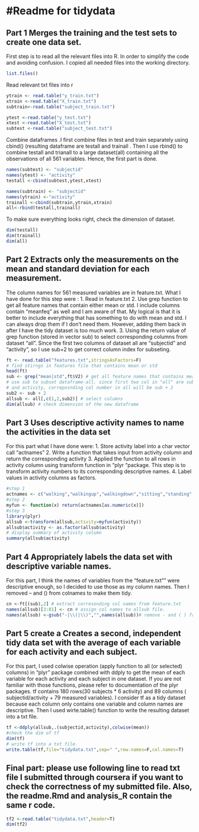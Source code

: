 #Readme for tidydata 
========================================================

## Part 1 Merges the training and the test sets to create one data set.

First step is to read all the relevant files into R. In order to simplify the code and avoiding confusion. I copied all needed files into the working directory. 

```{r listfiles}
list.files()
```

Read relevant txt files into r

```{r readfiles,cache=TRUE}
ytrain <- read.table("y_train.txt")
xtrain <-read.table("X_train.txt")
subtrain<-read.table("subject_train.txt")

ytest <-read.table("y_test.txt")
xtest <-read.table("X_test.txt")
subtest <-read.table("subject_test.txt")

```

Combine dataframes .I first combine files in test and train separately using  cbind() (resulting dataframe are testall and  trainall . Then I use rbind() to combine testall and trianall to a large dataset(all) containing all the observations of all 561 variables. Hence, the first part is done.

```{r combine dataframes, cache=TRUE}


names(subtest) <- "subjectid" 
names(ytest) <- "activity"
testall <-cbind(subtest,ytest,xtest)

names(subtrain) <- "subjectid"
names(ytrain) <-"activity"
trainall <-cbind(subtrain,ytrain,xtrain)
all<-rbind(testall,trainall)
```

To make sure everything looks right, check the dimension of dataset.  

```{r check dim}

dim(testall)
dim(trainall)
dim(all)

```
## Part 2 Extracts only the measurements on the mean and standard deviation for each measurement. 

The column names for 561 measured variables are in feature.txt. What I have done for this step were :
1.    Read in feature.txt 
2.	 Use grep function to get all feature names that contain either mean or std. I include columns contain “meanfeq” as well and I am aware of that. My logical is that it is better to include everything that has something to do with mean and std. I can always drop them if I don’t need them. However, adding them back in after I have the tidy dataset is too much work.
3.	Using the return value of grep function (stored in vector sub) to select corresponding columns from dataset “all”. Since the first two columns of dataset all are “subjectid” and “activity”, so I use sub+2 to get correct column index for subseting. 


```{r subset the dataset, cache=TRUE}
ft <- read.table("features.txt",stringsAsFactors=F)
# find stirngs in features file that contains mean or std 
head(ft)
sub <- grep("mean|std",ft$V2) # get all feature names that contains mean or std
# use sub to subset dataframe-all. since first two col in "all" are subjectid
# and activity, correposnding col number in all will be sub + 2
sub2 <- sub + 2
allsub <- all[,c(1,2,sub2)] # select columns 
dim(allsub) # check dimension of the new dataframe
```

## Part 3 Uses descriptive activity names to name the activities in the data set

For this part what I have done were:
1.    Store activity label into a char vector call “actnames”
2.	Write a function that takes input from activity column and return the corresponding activity
3.	Applied the function to all rows in activity column using transform function in “plyr “package.   This step is to transform activity numbers to its corresponding descriptive names. 
4.	Label values in activity columns as factors. 

```{r name the activityes,cache=TRUE}
#step 1
actnames <- c("walking","walkingup","walkingdown","sitting","standing","laying")
#step 2
myfun <- function(x) return(actnames[as.numeric(x)])
#step 3
library(plyr)
allsub <-transform(allsub,activity=myfun(activity))
allsub$activity <- as.factor(allsub$activity)
# display summary of activity column
summary(allsub$activity)

```

## Part 4 Appropriately labels the data set with descriptive variable names.

For this part, I think the names of variables from the "feature.txt"" were descriptive enough, so I decided to use those as my column names. Then I removed – and () from colnames to make them tidy.

```{r name col variables}
cn <-ft[(sub),2] # extract corresonding col names from feature.txt 
names(allsub)[3:81] <- cn # assign col names to allsub file.
names(allsub) <-gsub("-|\\(|\\)","",names(allsub))# remove - and ( ) from col names

```
## Part 5 create a Creates a second, independent tidy data set with the average of each variable for each activity and each subject.

For this part, I used colwise operation (apply function to all (or selected) columns) in “plyr” package combined with ddply to get the mean of each variable for each activity and each subject in one dataset. If you are not familiar with those functions, please refer to documentation of the plyr packages.   tf contains 180 rows(30 subjects *  6 activity) and 89 columns ( subjectid/activity + 79 measured variables).  I consider tf as a tidy dataset because each column only contains one variable and column names are descriptive. Then I used wirte.table() function to write the resulting dataset into a txt file. 

```{r tidydataset, cache=T}
tf <-ddply(allsub,.(subjectid,activity),colwise(mean))
#check the dim of tf
dim(tf) 
# write tf into a txt file.
write.table(tf,file="tidydata.txt",sep=" ",row.names=F,col.names=T)
```

## Final part: please use following line to read txt file I submitted through coursera if you want to check the correctness of my submitted file. Also, the readme.Rmd and analysis_R contain the same r code. 

```{r read tidydata.txt}
tf2 <-read.table("tidydata.txt",header=T)
dim(tf2)
```

